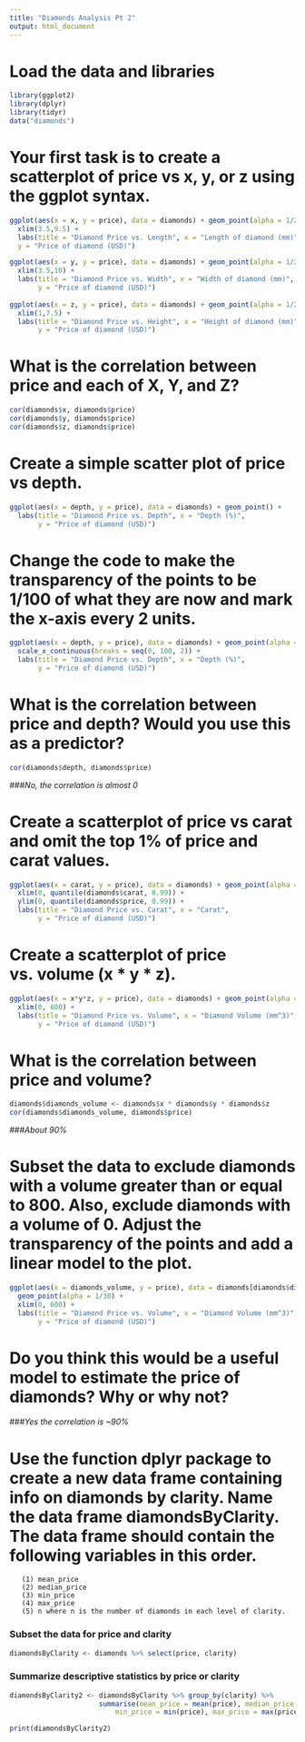 ```yaml
---
title: "Diamonds Analysis Pt 2"
output: html_document
---
```

# Load the data and libraries
```r
library(ggplot2)
library(dplyr)
library(tidyr)
data("diamonds")
```

# Your first task is to create a scatterplot of price vs x, y, or z using the ggplot syntax.
```r
ggplot(aes(x = x, y = price), data = diamonds) + geom_point(alpha = 1/20) + 
  xlim(3.5,9.5) + 
  labs(title = "Diamond Price vs. Length", x = "Length of diamond (mm)",
  y = "Price of diamond (USD)")

ggplot(aes(x = y, y = price), data = diamonds) + geom_point(alpha = 1/20, color = "blue") + 
  xlim(3.5,10) + 
  labs(title = "Diamond Price vs. Width", x = "Width of diamond (mm)",
       y = "Price of diamond (USD)")
  
ggplot(aes(x = z, y = price), data = diamonds) + geom_point(alpha = 1/20, color = "red") + 
  xlim(1,7.5) +
  labs(title = "Diamond Price vs. Height", x = "Height of diamond (mm)",
       y = "Price of diamond (USD)")
```

# What is the correlation between price and each of X, Y, and Z?
```r
cor(diamonds$x, diamonds$price)
cor(diamonds$y, diamonds$price)
cor(diamonds$z, diamonds$price)
```

# Create a simple scatter plot of price vs depth.
```r
ggplot(aes(x = depth, y = price), data = diamonds) + geom_point() + 
  labs(title = "Diamond Price vs. Depth", x = "Depth (%)",
       y = "Price of diamond (USD)")
```

# Change the code to make the transparency of the points to be 1/100 of what they are now and mark the x-axis every 2 units.
```r
ggplot(aes(x = depth, y = price), data = diamonds) + geom_point(alpha = 1/100, color = "green4") + 
  scale_x_continuous(breaks = seq(0, 100, 2)) + 
  labs(title = "Diamond Price vs. Depth", x = "Depth (%)",
       y = "Price of diamond (USD)")
```

# What is the correlation between price and depth? Would you use this as a predictor?
```r
cor(diamonds$depth, diamonds$price)
```

###*No, the correlation is almost 0*


# Create a scatterplot of price vs carat and omit the top 1% of price and carat values.
```r
ggplot(aes(x = carat, y = price), data = diamonds) + geom_point(alpha = 1/50) + 
  xlim(0, quantile(diamonds$carat, 0.99)) +
  ylim(0, quantile(diamonds$price, 0.99)) +
  labs(title = "Diamond Price vs. Carat", x = "Carat",
       y = "Price of diamond (USD)")
```

# Create a scatterplot of price vs. volume (x * y * z).
```r
ggplot(aes(x = x*y*z, y = price), data = diamonds) + geom_point(alpha = 1/30) +  
  xlim(0, 600) +
  labs(title = "Diamond Price vs. Volume", x = "Diamond Volume (mm^3)",
       y = "Price of diamond (USD)")
```

# What is the correlation between price and volume?
```r
diamonds$diamonds_volume <- diamonds$x * diamonds$y * diamonds$z
cor(diamonds$diamonds_volume, diamonds$price)
```

###*About 90%*


# Subset the data to exclude diamonds with a volume greater than or equal to 800. Also, exclude diamonds with a volume of 0. Adjust the transparency of the points and add a linear model to the plot.
```r
ggplot(aes(x = diamonds_volume, y = price), data = diamonds[diamonds$diamonds_volume < 800 & diamonds$diamonds_volume > 0]) + 
  geom_point(alpha = 1/30) +  
  xlim(0, 600) +
  labs(title = "Diamond Price vs. Volume", x = "Diamond Volume (mm^3)",
       y = "Price of diamond (USD)")
```

# Do you think this would be a useful model to estimate the price of diamonds? Why or why not?

###*Yes the correlation is ~90%*


# Use the function dplyr package to create a new data frame containing info on diamonds by clarity. Name the data frame diamondsByClarity. The data frame should contain the following variables in this order.
       (1) mean_price
       (2) median_price
       (3) min_price
       (4) max_price
       (5) n where n is the number of diamonds in each level of clarity.

### Subset the data for price and clarity
```r
diamondsByClarity <- diamonds %>% select(price, clarity)
```

### Summarize descriptive statistics by price or clarity
```r
diamondsByClarity2 <- diamondsByClarity %>% group_by(clarity) %>%
                      summarise(mean_price = mean(price), median_price = median(price), 
                          min_price = min(price), max_price = max(price), n = n())

print(diamondsByClarity2)
```
